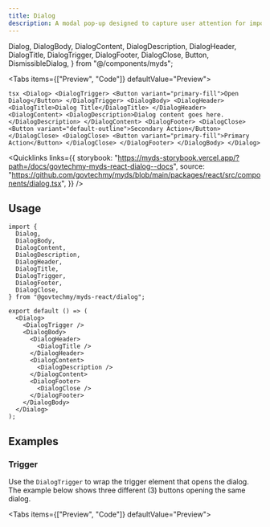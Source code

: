 ```yaml
---
title: Dialog
description: A modal pop-up designed to capture user attention for important actions or messages. It consists of three main components, which are Header, Content, and Footer.
---
```


  Dialog,
  DialogBody,
  DialogContent,
  DialogDescription,
  DialogHeader,
  DialogTitle,
  DialogTrigger,
  DialogFooter,
  DialogClose,
  Button,
  DismissibleDialog,
} from "@/components/myds";

<Tabs items={["Preview", "Code"]} defaultValue="Preview">
  <Tab value="Preview" className="not-prose flex justify-center">
    <Dialog>
      <DialogTrigger>
        <Button variant="primary-fill">Open Dialog</Button>
      </DialogTrigger>
      <DialogBody>
        <DialogHeader>
          <DialogTitle>Dialog Title</DialogTitle>
        </DialogHeader>
        <DialogContent>
          <DialogDescription>Dialog content goes here.</DialogDescription>
        </DialogContent>
        <DialogFooter>
          <DialogClose>
            <Button variant="default-outline">Secondary Action</Button>
          </DialogClose>
          <DialogClose>
            <Button variant="primary-fill">Primary Action</Button>
          </DialogClose>
        </DialogFooter>
      </DialogBody>
    </Dialog>
  </Tab>
  <Tab value="Code">
    ```tsx
    <Dialog>
      <DialogTrigger>
        <Button variant="primary-fill">Open Dialog</Button>
      </DialogTrigger>
      <DialogBody>
        <DialogHeader>
          <DialogTitle>Dialog Title</DialogTitle>
        </DialogHeader>
        <DialogContent>
          <DialogDescription>Dialog content goes here.</DialogDescription>
        </DialogContent>
        <DialogFooter>
          <DialogClose>
            <Button variant="default-outline">Secondary Action</Button>
          </DialogClose>
          <DialogClose>
            <Button variant="primary-fill">Primary Action</Button>
          </DialogClose>
        </DialogFooter>
      </DialogBody>
    </Dialog>
    ```
  </Tab>
</Tabs>

<Quicklinks
  links={{
    storybook:
      "https://myds-storybook.vercel.app/?path=/docs/govtechmy-myds-react-dialog--docs",
    source:
      "https://github.com/govtechmy/myds/blob/main/packages/react/src/components/dialog.tsx",
  }}
/>

## Usage

```tsx copy
import {
  Dialog,
  DialogBody,
  DialogContent,
  DialogDescription,
  DialogHeader,
  DialogTitle,
  DialogTrigger,
  DialogFooter,
  DialogClose,
} from "@govtechmy/myds-react/dialog";
```

```tsx copy
export default () => (
  <Dialog>
    <DialogTrigger />
    <DialogBody>
      <DialogHeader>
        <DialogTitle />
      </DialogHeader>
      <DialogContent>
        <DialogDescription />
      </DialogContent>
      <DialogFooter>
        <DialogClose />
      </DialogFooter>
    </DialogBody>
  </Dialog>
);
```

## Examples

### Trigger

Use the `DialogTrigger` to wrap the trigger element that opens the dialog. The example below shows three different (3) buttons opening the same dialog.

<Tabs items={["Preview", "Code"]} defaultValue="Preview">
  <Tab value="Preview">
    <div className="not-prose flex flex-col items-center gap-3">
      <Dialog>
        <DialogTrigger>
          <Button variant="primary-fill">Open Dialog 1</Button>
        </DialogTrigger>
        <DialogTrigger>
          <Button variant="primary-outline">Open Dialog 2</Button>
        </DialogTrigger>
        <DialogTrigger>
          <Button variant="primary-ghost">Open Dialog 3</Button>
        </DialogTrigger>

      <DialogBody>
        <DialogHeader>
          <DialogTitle>Dialog Title</DialogTitle>
        </DialogHeader>
        <DialogContent>
          <DialogDescription>Dialog content goes here.</DialogDescription>
        </DialogContent>
        <DialogFooter>
          <DialogClose>
            <Button variant="default-outline">Secondary Action</Button>
          </DialogClose>
          <DialogClose>
            <Button variant="primary-fill">Primary Action</Button>
          </DialogClose>
        </DialogFooter>
      </DialogBody>
    </Dialog>
    </div>

  </Tab>
  <Tab value="Code">
    ```tsx
    <Dialog>
      <DialogTrigger>
        <Button variant="primary-fill">Open Dialog 1</Button>
      </DialogTrigger>
      <DialogTrigger>
        <Button variant="primary-outline">Open Dialog 2</Button>
      </DialogTrigger>
      <DialogTrigger>
        <Button variant="primary-ghost">Open Dialog 3</Button>
      </DialogTrigger>

      <DialogBody>
        <DialogHeader>
          <DialogTitle>Dialog Title</DialogTitle>
        </DialogHeader>
        <DialogContent>
          <DialogDescription>Dialog content goes here.</DialogDescription>
        </DialogContent>
        <DialogFooter>
          <DialogClose>
            <Button variant="default-outline">Secondary Action</Button>
          </DialogClose>
          <DialogClose>
            <Button variant="primary-fill">Primary Action</Button>
          </DialogClose>
        </DialogFooter>
      </DialogBody>
    </Dialog>
    ```

  </Tab>
</Tabs>

### Uncontrolled vs Controlled State

To use the dialog in an uncontrolled state, set the `defaultOpen` prop to the initial state of the dialog.

To use the dialog in the controlled state, utilize the `open` and `onOpenChange` prop to handle the state programmatically.

<Tabs items={["Preview", "Code"]} defaultValue="Preview">
  <Tab value="Preview">
    <div className="not-prose flex flex-col gap-3 items-center">
        <div>
            Uncontrolled
            <Dialog defaultOpen={false}>
              <DialogTrigger>
                <Button variant="primary-fill">Open Dialog (Uncontrolled)</Button>
              </DialogTrigger>
      
            <DialogBody>
              <DialogHeader>
                <DialogTitle>Dialog Title</DialogTitle>
              </DialogHeader>
              <DialogContent>
                <DialogDescription>Dialog content goes here.</DialogDescription>
              </DialogContent>
              <DialogFooter>
                <DialogClose>
                  <Button variant="default-outline">Secondary Action</Button>
                </DialogClose>
                <DialogClose>
                  <Button variant="primary-fill">Primary Action</Button>
                </DialogClose>
              </DialogFooter>
            </DialogBody>
          </Dialog>
        </div>
        <div>
            Controlled
            <Dialog open={false}>
              <DialogTrigger>
                <Button variant="primary-fill">Open Dialog (Controlled)</Button>
              </DialogTrigger>
      
            <DialogBody>
              <DialogHeader>
                <DialogTitle>Dialog Title</DialogTitle>
              </DialogHeader>
              <DialogContent>
                <DialogDescription>Dialog content goes here.</DialogDescription>
              </DialogContent>
              <DialogFooter>
                <DialogClose>
                  <Button variant="default-outline">Secondary Action</Button>
                </DialogClose>
                <DialogClose>
                  <Button variant="primary-fill">Primary Action</Button>
                </DialogClose>
              </DialogFooter>
            </DialogBody>
          </Dialog>
        </div>
    </div>

  </Tab>
  <Tab value="Code">
    ```tsx
    // Uncontrolled state
    <Dialog defaultOpen={false}>
      <DialogTrigger>
        <Button variant="primary-fill">Open Dialog (Uncontrolled)</Button>
      </DialogTrigger>
      <DialogBody>
        <DialogHeader>
          <DialogTitle>Dialog Title</DialogTitle>
        </DialogHeader>
        <DialogContent>
          <DialogDescription>Dialog content goes here.</DialogDescription>
        </DialogContent>
        <DialogFooter>
          <DialogClose>
            <Button variant="default-outline">Secondary Action</Button>
          </DialogClose>
          <DialogClose>
            <Button variant="primary-fill">Primary Action</Button>
          </DialogClose>
        </DialogFooter>
      </DialogBody>
    </Dialog>

    // Controlled state
    <Dialog open={false}>
      <DialogTrigger>
        <Button variant="primary-fill">Open Dialog (Controlled)</Button>
      </DialogTrigger>
      <DialogBody>
        <DialogHeader>
          <DialogTitle>Dialog Title</DialogTitle>
        </DialogHeader>
        <DialogContent>
          <DialogDescription>Dialog content goes here.</DialogDescription>
        </DialogContent>
        <DialogFooter>
          <DialogClose>
            <Button variant="default-outline">Secondary Action</Button>
          </DialogClose>
          <DialogClose>
            <Button variant="primary-fill">Primary Action</Button>
          </DialogClose>
        </DialogFooter>
      </DialogBody>
    </Dialog>
    ```

  </Tab>
</Tabs>

### Dismissible

To prevent users from dismissing the dialog, set the `dismissible` prop to `false` at `DialogBody`. By default, the dialog is dismissible.

You can attach a callback function to the `onDismiss` prop to handle the dismiss event.

<Tabs items={["Preview", "Code"]} defaultValue="Preview">
  <Tab value="Preview">
    <div className="not-prose space-y-2 flex flex-col items-center">
      <DismissibleDialog />

    </div>

  </Tab>
  <Tab value="Code">
    ```tsx
    <Dialog>
      <DialogTrigger>
        <Button variant="primary-fill">Open Dialog (Uncontrolled)</Button>
      </DialogTrigger>

      <DialogBody
        dismissible={true}
        onDismiss={() => alert("Dialog dismissed...")}
      >
        <DialogHeader>
          <DialogTitle>Dialog Title</DialogTitle>
        </DialogHeader>
        <DialogContent>
          <DialogDescription>Dialog content goes here.</DialogDescription>
        </DialogContent>
        <DialogFooter>
          <DialogClose>
            <Button variant="default-outline">Secondary Action</Button>
          </DialogClose>
          <DialogClose>
            <Button variant="primary-fill">Primary Action</Button>
          </DialogClose>
        </DialogFooter>
      </DialogBody>
    </Dialog>
    ```

  </Tab>
</Tabs>

### Border

Border can be added to the `DialogHeader` and `DialogFooter` by setting the `border` prop to `true`.

<Tabs items={["Preview", "Code"]} defaultValue="Preview">
  <Tab value="Preview">
    <div className="not-prose flex justify-center">
     <Dialog>
      <DialogTrigger>
        <Button variant="primary-fill">Open Bordered Dialog</Button>
      </DialogTrigger>

      <DialogBody>
        <DialogHeader border>
          <DialogTitle>Dialog Title</DialogTitle>
        </DialogHeader>
        <DialogContent>
          <DialogDescription>Dialog content goes here.</DialogDescription>
        </DialogContent>
        <DialogFooter border>
          <DialogClose>
            <Button variant="default-outline">Secondary Action</Button>
          </DialogClose>
          <DialogClose>
            <Button variant="primary-fill">Primary Action</Button>
          </DialogClose>
        </DialogFooter>
      </DialogBody>
    </Dialog>
    </div>

  </Tab>
  <Tab value="Code">
    ```tsx
    <Dialog>
      <DialogTrigger>
        <Button variant="primary-fill">Open Bordered Dialog</Button>
      </DialogTrigger>
      <DialogBody>
        <DialogHeader border>
          <DialogTitle>Dialog Title</DialogTitle>
        </DialogHeader>
        <DialogContent>
          <DialogDescription>Dialog content goes here.</DialogDescription>
        </DialogContent>
        <DialogFooter border>
          <DialogClose>
            <Button variant="default-outline">Secondary Action</Button>
          </DialogClose>
          <DialogClose>
            <Button variant="primary-fill">Primary Action</Button>
          </DialogClose>
        </DialogFooter>
      </DialogBody>
    </Dialog>
    ```

  </Tab>
</Tabs>

### Alignment

You can set `align` to `DialogFooter` to align the children to the `start`, `end`, or `full` width of the dialog. By default, the alignment is set to `end`.

<Tabs items={["Preview", "Code"]} defaultValue="Preview">
  <Tab value="Preview">
    <div className="not-prose flex justify-center gap-3">
      <div>
        Start
        <Dialog>
          <DialogTrigger>
            <Button variant="primary-fill">Align Dialog (start)</Button>
          </DialogTrigger>
          <DialogBody>
            <DialogHeader border>
              <DialogTitle>Dialog Title</DialogTitle>
            </DialogHeader>
            <DialogContent>
              <DialogDescription>Dialog content goes here.</DialogDescription>
            </DialogContent>
            <DialogFooter border align="start">
              <DialogClose>
                <Button variant="default-outline">Secondary Action</Button>
              </DialogClose>
              <DialogClose>
                <Button variant="primary-fill">Primary Action</Button>
              </DialogClose>
            </DialogFooter>
          </DialogBody>
        </Dialog>
      </div>
      <div>
        Full
        <Dialog>
          <DialogTrigger>
            <Button variant="primary-fill">Align Dialog (full)</Button>
          </DialogTrigger>
          <DialogBody>
            <DialogHeader border>
              <DialogTitle>Dialog Title</DialogTitle>
            </DialogHeader>
            <DialogContent>
              <DialogDescription>Dialog content goes here.</DialogDescription>
            </DialogContent>
            <DialogFooter border align="full">
              <DialogClose>
                <Button variant="default-outline">Secondary Action</Button>
              </DialogClose>
              <DialogClose>
                <Button variant="primary-fill">Primary Action</Button>
              </DialogClose>
            </DialogFooter>
          </DialogBody>
        </Dialog>
      </div>
      <div>
        End
        <Dialog>
          <DialogTrigger>
            <Button variant="primary-fill">Align Dialog (end)</Button>
          </DialogTrigger>
          <DialogBody>
            <DialogHeader border>
              <DialogTitle>Dialog Title</DialogTitle>
            </DialogHeader>
            <DialogContent>
              <DialogDescription>Dialog content goes here.</DialogDescription>
            </DialogContent>
            <DialogFooter border align="end">
              <DialogClose>
                <Button variant="default-outline">Secondary Action</Button>
              </DialogClose>
              <DialogClose>
                <Button variant="primary-fill">Primary Action</Button>
              </DialogClose>
            </DialogFooter>
          </DialogBody>
        </Dialog>
      </div>
    </div>

  </Tab>
  <Tab value="Code">
```tsx
// Start
<Dialog>
  <DialogTrigger>
    <Button variant="primary-fill">Align Dialog (start)</Button>
  </DialogTrigger>
  <DialogBody>
    <DialogHeader border>
      <DialogTitle>Dialog Title</DialogTitle>
    </DialogHeader>
    <DialogContent>
      <DialogDescription>Dialog content goes here.</DialogDescription>
    </DialogContent>
    <DialogFooter border align="start">
      <DialogClose>
        <Button variant="default-outline">Secondary Action</Button>
      </DialogClose>
      <DialogClose>
        <Button variant="primary-fill">Primary Action</Button>
      </DialogClose>
    </DialogFooter>
  </DialogBody>
</Dialog>

// Full

<Dialog>
  <DialogTrigger>
    <Button variant="primary-fill">Align Dialog (full)</Button>
  </DialogTrigger>
  <DialogBody>
    <DialogHeader border>
      <DialogTitle>Dialog Title</DialogTitle>
    </DialogHeader>
    <DialogContent>
      <DialogDescription>Dialog content goes here.</DialogDescription>
    </DialogContent>
    <DialogFooter border align="full">
      <DialogClose>
        <Button variant="default-outline">Secondary Action</Button>
      </DialogClose>
      <DialogClose>
        <Button variant="primary-fill">Primary Action</Button>
      </DialogClose>
    </DialogFooter>
  </DialogBody>
</Dialog>

// End

<Dialog>
  <DialogTrigger>
    <Button variant="primary-fill">Align Dialog (end)</Button>
  </DialogTrigger>
  <DialogBody>
    <DialogHeader border>
      <DialogTitle>Dialog Title</DialogTitle>
    </DialogHeader>
    <DialogContent>
      <DialogDescription>Dialog content goes here.</DialogDescription>
    </DialogContent>
    <DialogFooter border align="end">
      <DialogClose>
        <Button variant="default-outline">Secondary Action</Button>
      </DialogClose>
      <DialogClose>
        <Button variant="primary-fill">Primary Action</Button>
      </DialogClose>
    </DialogFooter>
  </DialogBody>
</Dialog>
```

  </Tab>
</Tabs>

### Action

You can add special actions to the dialog by utilising the `action` prop on the `DialogFooter`.

<Tabs items={["Preview", "Code"]} defaultValue="Preview">
  <Tab value="Preview">
    <div className="not-prose flex justify-center gap-3">
    <Dialog>
      <DialogTrigger>
        <Button variant="primary-fill">Additional Action Dialog</Button>
      </DialogTrigger>
      <DialogBody>
        <DialogHeader border>
          <DialogTitle>Dialog Title</DialogTitle>
        </DialogHeader>
        <DialogContent>
          <DialogDescription>Dialog content goes here.</DialogDescription>
        </DialogContent>
        <DialogFooter action={<Button variant="primary-ghost">Tertiary</Button>}>
          <DialogClose>
            <Button variant="default-outline">Secondary Action</Button>
          </DialogClose>
          <DialogClose>
            <Button variant="primary-fill">Primary Action</Button>
          </DialogClose>
        </DialogFooter>
      </DialogBody>
    </Dialog>
    </div>

  </Tab>
  <Tab value="Code">
```tsx
  <Dialog>
    <DialogTrigger>
      <Button variant="primary-fill">Additional Action Dialog</Button>
    </DialogTrigger>
    <DialogBody>
      <DialogHeader border>
        <DialogTitle>Dialog Title</DialogTitle>
      </DialogHeader>
      <DialogContent>
        <DialogDescription>Dialog content goes here.</DialogDescription>
      </DialogContent>
      <DialogFooter action={<Button variant="primary-ghost">Tertiary</Button>}>
        <DialogClose>
          <Button variant="default-outline">Secondary Action</Button>
        </DialogClose>
        <DialogClose>
          <Button variant="primary-fill">Primary Action</Button>
        </DialogClose>
      </DialogFooter>
    </DialogBody>
  </Dialog>
```
  </Tab>
</Tabs>

## Props

### Dialog

<TypeTable
  type={{
    open: {
      description: "State of the dialog (controlled)",
      type: "boolean",
      default: "false",
    },
    defaultOpen: {
      description: "Initial state of the dialog (uncontrolled)",
      type: "boolean",
      default: "false",
    },
    onOpenChange: {
      description: "Change event listener (controlled)",
      type: "(open: boolean) => void",
    },
  }}
/>

### DialogBody

<TypeTable
  type={{
    dismissible: {
      description: "Whether the dialog can be dismissed",
      type: "boolean",
      default: "true",
    },
    onDismiss: {
      description: "Change event listener for dismiss event",
      type: "() => void",
    },
  }}
/>

### DialogHeader

<TypeTable
  type={{
    border: {
      description: "Whether the dialog header has border",
      type: "boolean",
      default: "false",
    },
  }}
/>

### DialogFooter

<TypeTable
  type={{
    border: {
      description: "Whether the dialog footer has border",
      type: "boolean",
      default: "false",
    },
    align: {
      description: "Aligns the layout of the content",
      type: "start | end | full",
      default: "end",
    },
    action: {
      description: "Additional action to be added to the footer",
      type: "ReactNode",
    },
  }}
/>
